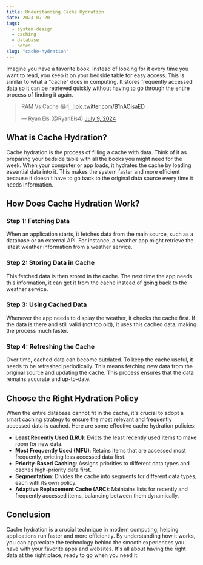 ```yaml
---
title: Understanding Cache Hydration
date: 2024-07-20
tags:
  - system-design
  - caching
  - database
  - notes
slug: "cache-hydration"
---
```


Imagine you have a favorite book. Instead of looking for it every time you want to read, you keep it on your bedside table for easy access. This is similar to what a "cache" does in computing. It stores frequently accessed data so it can be retrieved quickly without having to go through the entire process of finding it again.

<blockquote class="twitter-tweet"><p lang="in" dir="ltr">RAM Vs Cache 😂👇🏻 <a href="https://t.co/B1nAOisaED">pic.twitter.com/B1nAOisaED</a></p>&mdash; Ryan Els (@RyanEls4) <a href="https://twitter.com/RyanEls4/status/1810694122480750976?ref_src=twsrc%5Etfw">July 9, 2024</a></blockquote>

## What is Cache Hydration?

Cache hydration is the process of filling a cache with data. Think of it as preparing your bedside table with all the books you might need for the week. When your computer or app loads, it hydrates the cache by loading essential data into it. This makes the system faster and more efficient because it doesn't have to go back to the original data source every time it needs information.

## How Does Cache Hydration Work?

### Step 1: Fetching Data

When an application starts, it fetches data from the main source, such as a database or an external API. For instance, a weather app might retrieve the latest weather information from a weather service.

### Step 2: Storing Data in Cache

This fetched data is then stored in the cache. The next time the app needs this information, it can get it from the cache instead of going back to the weather service.

### Step 3: Using Cached Data

Whenever the app needs to display the weather, it checks the cache first. If the data is there and still valid (not too old), it uses this cached data, making the process much faster.

### Step 4: Refreshing the Cache

Over time, cached data can become outdated. To keep the cache useful, it needs to be refreshed periodically. This means fetching new data from the original source and updating the cache. This process ensures that the data remains accurate and up-to-date.

## Choose the Right Hydration Policy

When the entire database cannot fit in the cache, it's crucial to adopt a smart caching strategy to ensure the most relevant and frequently accessed data is cached. Here are some effective cache hydration policies:

- **Least Recently Used (LRU)**: Evicts the least recently used items to make room for new data.
- **Most Frequently Used (MFU)**: Retains items that are accessed most frequently, evicting less accessed data first.
- **Priority-Based Caching**: Assigns priorities to different data types and caches high-priority data first.
- **Segmentation**: Divides the cache into segments for different data types, each with its own policy.
- **Adaptive Replacement Cache (ARC)**: Maintains lists for recently and frequently accessed items, balancing between them dynamically.

## Conclusion

Cache hydration is a crucial technique in modern computing, helping applications run faster and more efficiently. By understanding how it works, you can appreciate the technology behind the smooth experiences you have with your favorite apps and websites. It's all about having the right data at the right place, ready to go when you need it.
